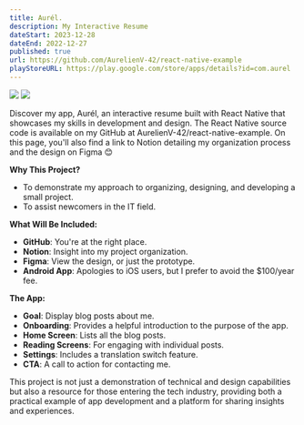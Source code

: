 ```yaml
---
title: Aurél.
description: My Interactive Resume
dateStart: 2023-12-28
dateEnd: 2022-12-27
published: true
url: https://github.com/AurelienV-42/react-native-example
playStoreURL: https://play.google.com/store/apps/details?id=com.aurel
---
```


[![](https://dam.malt.com/c0fa8987-d844-4fb3-bee5-006dc93d0bb9)](https://play.google.com/store/apps/details?id=com.aurel)
[![](https://dam.malt.com/fd9320b8-443a-47f6-9a49-a925a0556808)](https://play.google.com/store/apps/details?id=com.aurel)

Discover my app, Aurél, an interactive resume built with React Native that showcases my skills in development and design. The React Native source code is available on my GitHub at AurelienV-42/react-native-example. On this page, you'll also find a link to Notion detailing my organization process and the design on Figma 😊

**Why This Project?**
- To demonstrate my approach to organizing, designing, and developing a small project.
- To assist newcomers in the IT field.

**What Will Be Included:**
- **GitHub**: You're at the right place.
- **Notion**: Insight into my project organization.
- **Figma**: View the design, or just the prototype.
- **Android App**: Apologies to iOS users, but I prefer to avoid the $100/year fee.

**The App:**
- **Goal**: Display blog posts about me.
- **Onboarding**: Provides a helpful introduction to the purpose of the app.
- **Home Screen**: Lists all the blog posts.
- **Reading Screens**: For engaging with individual posts.
- **Settings**: Includes a translation switch feature.
- **CTA**: A call to action for contacting me.

This project is not just a demonstration of technical and design capabilities but also a resource for those entering the tech industry, providing both a practical example of app development and a platform for sharing insights and experiences.
